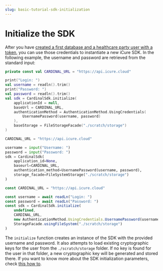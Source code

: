 ```yaml
---
slug: basic-tutorial-sdk-initialization
---
```



# Initialize the SDK

After you have [created a first database and a healthcare party user with a token](/nsdk/tutorial/basic/sdk-basic-tutorial),
you can use those credentials to instantiate a new iCure SDK.
In the following example, the username and password are retrieved from the standard input:

<LanguageTabs>
<TabItem value="kotlin">

```kotlin
private const val CARDINAL_URL = "https://api.icure.cloud"

print("Login: ")
val username = readln().trim()
print("Password: ")
val password = readln().trim()
val sdk = CardinalSdk.initialize(
	applicationId = null,
	baseUrl = CARDINAL_URL,
	authenticationMethod = AuthenticationMethod.UsingCredentials(
		UsernamePassword(username, password)
	),
	baseStorage = FileStorageFacade("./scratch/storage")
)
```
</TabItem>
<TabItem value="python">

```python
CARDINAL_URL = "https://api.icure.cloud"

username = input("Username: ")
password = input("Password: ")
sdk = CardinalSdk(
	application_id=None,
	baseurl=CARDINAL_URL,
	authentication_method=UsernamePassword(username, password),
	storage_facade=FileSystemStorage("./scratch/storage")
)
```
</TabItem>
<TabItem value="typescript">

```typescript
const CARDINAL_URL = "https://api.icure.cloud"

const username = await readLn("Login: ")
const password = await readLn("Password: ")
const sdk = CardinalSdk.initialize(
	undefined,
	CARDINAL_URL,
	new AuthenticationMethod.UsingCredentials.UsernamePassword(username, password),
	StorageFacade.usingFileSystem("./scratch/storage")
)
```
</TabItem>
</LanguageTabs>

The `initialize` function creates an instance of the SDK with the provided username and password. It also attempts to
load existing cryptographic keys for the user from the `./scratch/storage` folder. If no key is found for the user in
that folder, a new cryptographic key will be generated and stored there.
If you want to know more about the SDK initialization parameters, check [this how to](/nsdk/how-to/initialize-the-sdk/).